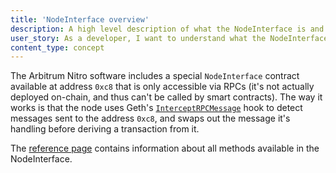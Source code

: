 ```yaml
---
title: 'NodeInterface overview'
description: A high level description of what the NodeInterface is and how it works
user_story: As a developer, I want to understand what the NodeInterface is and how it works.
content_type: concept
---
```


<!-- todo: remove this doc, redirect to existing ref doc -->


<PublicPreviewBannerPartial />

The Arbitrum Nitro software includes a special `NodeInterface` contract available at address `0xc8` that is only accessible via RPCs (it's not actually deployed on-chain, and thus can't be called by smart contracts). The way it works is that the node uses Geth's [`InterceptRPCMessage`](https://github.com/OffchainLabs/go-ethereum/blob/@goEthereumCommit@/internal/ethapi/api.go#L1034) hook to detect messages sent to the address `0xc8`, and swaps out the message it's handling before deriving a transaction from it.

The [reference page](/build-decentralized-apps/nodeinterface/02-reference.mdx) contains information about all methods available in the NodeInterface.
